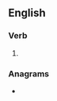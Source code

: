 ==English==

===Verb===
{{head|en|verb form}}

# {{present participle of|en|attune|nocat=1}}

===Anagrams===
* {{anagrams|en|a=aginnttu|nutating|taunting}}